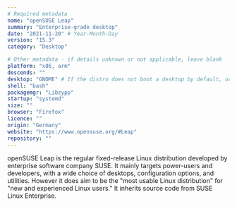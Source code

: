 ```yaml
---
# Required metadata
name: "openSUSE Leap"
summary: "Enterprise-grade desktop"
date: "2021-11-20" # Year-Month-Day
version: "15.3"
category: "Desktop"

# Other metadata - if details unknown or not applicable, leave blank
platform: "x86, arm"
descends: ""
desktop: "GNOME" # If the distro does not boot a desktop by default, or doesn't ship one, leave 'desktop' blank
shell: "bash"
packagemgr: "Libzypp"
startup: "systemd"
size: ""
browser: "Firefox"
licence: ""
origin: "Germany"
website: "https://www.opensuse.org/#Leap"
repository: ""
---
```


openSUSE Leap is the regular fixed-release Linux distribution developed by enterprise software company SUSE. It mainly targets power-users and developers, with a wide choice of desktops, configuration options, and utilities. However it does aim to be the "most usable Linux distribution" for "new and experienced Linux users." It inherits source code from SUSE Linux Enterprise.
